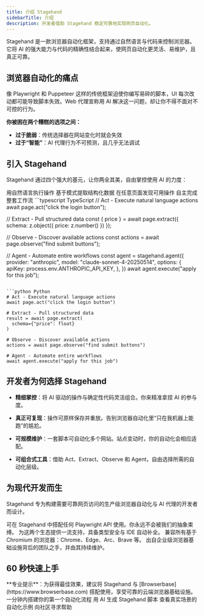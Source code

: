 ```yaml
---
title: 介绍 Stagehand
sidebarTitle: 介绍
description: 开发者借助 Stagehand 稳定可靠地实现网页自动化。
---
```


Stagehand 是一款浏览器自动化框架，支持通过自然语言与代码来控制浏览器。它将 AI 的强大能力与代码的精确性结合起来，使网页自动化更灵活、易维护，且真正可靠。

## 浏览器自动化的痛点

像 Playwright 和 Puppeteer 这样的传统框架迫使你编写易碎的脚本，UI 每次改动都可能导致脚本失效。Web 代理宣称用 AI 解决这一问题，却让你不得不面对不可控的行为。

**你被困在两个糟糕的选项之间：**

- **过于脆弱**：传统选择器在网站变化时就会失效
- **过于“智能”**：AI 代理行为不可预测，且几乎无法调试

## 引入 Stagehand

Stagehand 通过四个强大的基元，让你两全其美，自由掌控使用 AI 的力度：

<CardGroup cols={2}>
  <Card title="Act" icon="play" href="/zh/basics/act">
    用自然语言执行操作
  </Card>

  <Card title="Extract" icon="database" href="/zh/basics/extract">
    基于模式提取结构化数据
  </Card>

  <Card title="Observe" icon="eye" href="/zh/basics/observe">
    在任意页面发现可用操作
  </Card>

  <Card title="Agent" icon="robot" href="/zh/basics/agent">
    自主完成整套工作流
  </Card>
</CardGroup>

<CodeGroup>
  ```typescript TypeScript
  // Act - Execute natural language actions
  await page.act("click the login button");

  // Extract - Pull structured data
  const { price } = await page.extract({
    schema: z.object({ price: z.number() })
  });

  // Observe - Discover available actions
  const actions = await page.observe("find submit buttons");

  // Agent - Automate entire workflows
  const agent = stagehand.agent({
      provider: "anthropic",
      model: "claude-sonnet-4-20250514",
      options: {
        apiKey: process.env.ANTHROPIC_API_KEY,
      },
  })
  await agent.execute("apply for this job");
  ```

  ```python Python
  # Act - Execute natural language actions
  await page.act("click the login button")

  # Extract - Pull structured data
  result = await page.extract(
    schema={"price": float}
  )

  # Observe - Discover available actions
  actions = await page.observe("find submit buttons")

  # Agent - Automate entire workflows
  await agent.execute("apply for this job")
  ```
</CodeGroup>

## 开发者为何选择 Stagehand

- **精细掌控**：将 AI 驱动的操作与确定性代码灵活组合。你来精准拿捏 AI 的参与度。

- **真正可复现**：操作可原样保存并重放。告别浏览器自动化里“只在我机器上能跑”的尴尬。

- **可规模维护**：一套脚本可自动化多个网站。站点变动时，你的自动化会相应适配。

- **可组合式工具**：借助 Act、Extract、Observe 和 Agent，自由选择所需的自动化层级。

## 为现代开发而生

Stagehand 专为构建需要可靠网页访问的生产级浏览器自动化与 AI 代理的开发者而设计。

<AccordionGroup>
  <Accordion title="与 Playwright 完全兼容">
    可在 Stagehand 中搭配任何 Playwright API 使用。你永远不会被我们的抽象束缚。
  </Accordion>

  <Accordion title="TypeScript 与 Python SDK">
    为这两个生态提供一流支持，具备类型安全与 IDE 自动补全。
  </Accordion>

  <Accordion title="随处可用">
    兼容所有基于 Chromium 的浏览器：Chrome、Edge、Arc、Brave 等。
  </Accordion>

  <Accordion title="由 Browserbase 打造">
    出自企业级浏览器基础设施背后的团队之手，并由其持续维护。
  </Accordion>
</AccordionGroup>

## 60 秒快速上手

<Info>
  **专业提示**：为获得最佳效果，建议将 Stagehand 与 [Browserbase](https://www.browserbase.com) 搭配使用，享受可靠的云端浏览器基础设施。
</Info>

<CardGroup cols={2}>
  <Card title="快速开始" icon="rocket" href="/zh/first-steps/quickstart">
    一分钟内搭建你的第一个自动化流程
  </Card>

  <Card title="试用 Director" icon="wand-magic-sparkles" href="https://www.director.ai">
    用 AI 生成 Stagehand 脚本
  </Card>

  <Card title="查看示例" icon="code" href="https://github.com/browserbase/stagehand/tree/main/examples">
    查看真实场景的自动化示例
  </Card>

  <Card title="加入 Discord" icon="discord" href="https://discord.gg/stagehand">
    向社区寻求帮助
  </Card>
</CardGroup>

